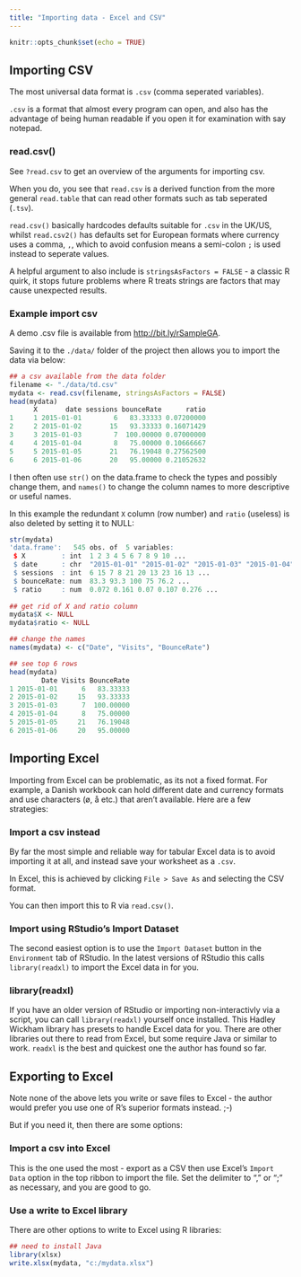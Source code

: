 ```yaml
---
title: "Importing data - Excel and CSV"
---
```

  
```r
knitr::opts_chunk$set(echo = TRUE)
```

## Importing CSV

The most universal data format is `.csv` (comma seperated variables). 

`.csv` is a format that almost every program can open, and also has the advantage of being human readable if you open it for examination with say notepad. 

### read.csv()

See `?read.csv` to get an overview of the arguments for importing csv.

When you do, you see that `read.csv` is a derived function from the more general `read.table` that can read other formats such as tab seperated (`.tsv`).  

`read.csv()` basically hardcodes defaults suitable for `.csv` in the UK/US, whilst `read.csv2()` has defaults set for European formats where currency uses a comma, `,`, which to avoid confusion means a semi-colon `;` is used instead to seperate values.

A helpful argument to also include is `stringsAsFactors = FALSE` - a classic R quirk, it stops future problems where R treats strings are factors that may cause unexpected results.


### Example import csv

A demo .csv file is available from [http://bit.ly/rSampleGA](http://bit.ly/rSampleGA).

Saving it to the `./data/` folder of the project then allows you to import the data via below:

```r
## a csv available from the data folder
filename <- "./data/td.csv"
mydata <- read.csv(filename, stringsAsFactors = FALSE)
head(mydata)
      X       date sessions bounceRate      ratio
1     1 2015-01-01        6   83.33333 0.07200000
2     2 2015-01-02       15   93.33333 0.16071429
3     3 2015-01-03        7  100.00000 0.07000000
4     4 2015-01-04        8   75.00000 0.10666667
5     5 2015-01-05       21   76.19048 0.27562500
6     6 2015-01-06       20   95.00000 0.21052632
```

I then often use `str()` on the data.frame to check the types and possibly change them, and `names()` to change the column names to more descriptive or useful names.

In this example the redundant `X` column (row number) and `ratio` (useless) is also deleted by setting it to NULL:

```r
str(mydata)
'data.frame':	545 obs. of  5 variables:
 $ X         : int  1 2 3 4 5 6 7 8 9 10 ...
 $ date      : chr  "2015-01-01" "2015-01-02" "2015-01-03" "2015-01-04" ...
 $ sessions  : int  6 15 7 8 21 20 13 23 16 13 ...
 $ bounceRate: num  83.3 93.3 100 75 76.2 ...
 $ ratio     : num  0.072 0.161 0.07 0.107 0.276 ...
 
## get rid of X and ratio column
mydata$X <- NULL
mydata$ratio <- NULL

## change the names
names(mydata) <- c("Date", "Visits", "BounceRate")

## see top 6 rows
head(mydata)
        Date Visits BounceRate
1 2015-01-01      6   83.33333
2 2015-01-02     15   93.33333
3 2015-01-03      7  100.00000
4 2015-01-04      8   75.00000
5 2015-01-05     21   76.19048
6 2015-01-06     20   95.00000
```


## Importing Excel

Importing from Excel can be problematic, as its not a fixed format.  For example, a Danish workbook can hold different date and currency formats and use characters (ø, å etc.) that aren't available.  Here are a few strategies:

### Import a csv instead

By far the most simple and reliable way for tabular Excel data is to avoid importing it at all, and instead save your worksheet as a `.csv`.

In Excel, this is achieved by clicking `File > Save As` and selecting the CSV format.

You can then import this to R via `read.csv()`.

### Import using RStudio's Import Dataset

The second easiest option is to use the `Import Dataset` button in the `Environment` tab of RStudio.  In the latest versions of RStudio this calls `library(readxl)` to import the Excel data in for you.

### library(readxl)

If you have an older version of RStudio or importing non-interactivly via a script, you can call `library(readxl)` yourself once installed.  This Hadley Wickham library has presets to handle Excel data for you.  There are other libraries out there to read from Excel, but some require Java or similar to work.  `readxl` is the best and quickest one the author has found so far.

## Exporting to Excel

Note none of the above lets you write or save files to Excel - the author would prefer you use one of R's superior formats instead. ;-)  

But if you need it, then there are some options:

### Import a csv into Excel

This is the one used the most - export as a CSV then use Excel's `Import Data` option in the top ribbon to import the file.  Set the delimiter to "," or ";" as necessary, and you are good to go.

### Use a write to Excel library

There are other options to write to Excel using R libraries:

```r
## need to install Java
library(xlsx)
write.xlsx(mydata, "c:/mydata.xlsx") 
```




